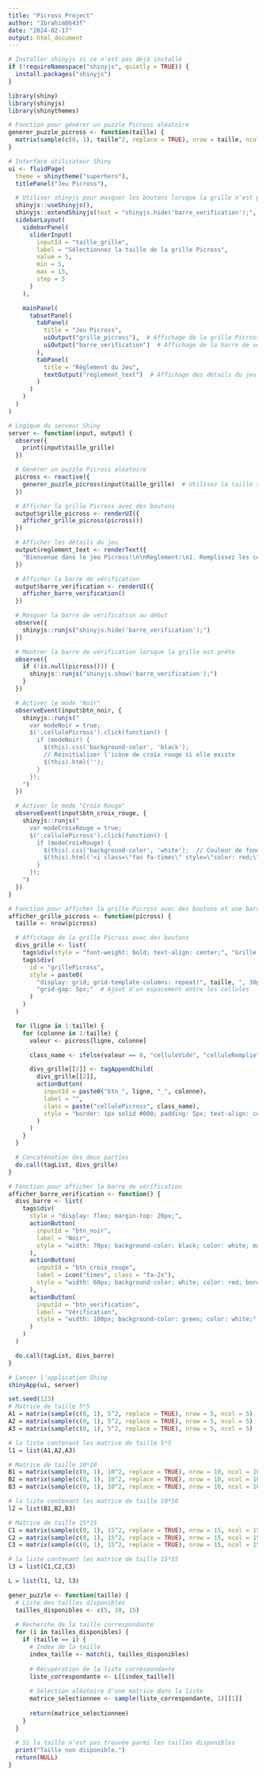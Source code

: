 ```yaml
---
title: "Picross Project"
author: "Ibrahim8643f"
date: "2024-02-17"
output: html_document
---
```


```r
# Installer shinyjs si ce n'est pas déjà installé
if (!requireNamespace("shinyjs", quietly = TRUE)) {
  install.packages("shinyjs")
}

library(shiny)
library(shinyjs)
library(shinythemes)

# Fonction pour générer un puzzle Picross aléatoire
generer_puzzle_picross <- function(taille) {
  matrix(sample(c(0, 1), taille^2, replace = TRUE), nrow = taille, ncol = taille)
}

# Interface utilisateur Shiny
ui <- fluidPage(
  theme = shinytheme("superhero"),
  titlePanel("Jeu Picross"),

  # Utiliser shinyjs pour masquer les boutons lorsque la grille n'est pas sélectionnée
  shinyjs::useShinyjs(),
  shinyjs::extendShinyjs(text = "shinyjs.hide('barre_verification');", functions = c("hide_barre")),
  sidebarLayout(
    sidebarPanel(
      sliderInput(
        inputId = "taille_grille",
        label = "Sélectionnez la taille de la grille Picross",
        value = 5,
        min = 5,
        max = 15,
        step = 5
      )
    ),

    mainPanel(
      tabsetPanel(
        tabPanel(
          title = "Jeu Picross", 
          uiOutput("grille_picross"),  # Affichage de la grille Picross à la place du nuage de points
          uiOutput("barre_verification")  # Affichage de la barre de vérification
        ),
        tabPanel(
          title = "Règlement du Jeu",
          textOutput("reglement_text")  # Affichage des détails du jeu
        )
      )
    )
  )
)

# Logique du serveur Shiny
server <- function(input, output) {
  observe({
    print(input$taille_grille)
  })

  # Générer un puzzle Picross aléatoire
  picross <- reactive({
    generer_puzzle_picross(input$taille_grille)  # Utilisez la taille sélectionnée
  })

  # Afficher la grille Picross avec des boutons
  output$grille_picross <- renderUI({
    afficher_grille_picross(picross())
  })

  # Afficher les détails du jeu
  output$reglement_text <- renderText({
    "Bienvenue dans le jeu Picross!\n\nRèglement:\n1. Remplissez les cellules pour révéler l'image cachée.\n2. Les nombres sur les côtés indiquent le nombre de cases consécutives à remplir sur chaque ligne et colonne.\n3. Cliquez une fois pour remplir une cellule, deux fois pour marquer avec un X, et à nouveau pour revenir à l'état initial."
  })

  # Afficher la barre de vérification
  output$barre_verification <- renderUI({
    afficher_barre_verification()
  })

  # Masquer la barre de vérification au début
  observe({
    shinyjs::runjs("shinyjs.hide('barre_verification');")
  })

  # Montrer la barre de vérification lorsque la grille est prête
  observe({
    if (!is.null(picross())) {
      shinyjs::runjs("shinyjs.show('barre_verification');")
    }
  })

  # Activer le mode "Noir"
  observeEvent(input$btn_noir, {
    shinyjs::runjs("
      var modeNoir = true;
      $('.cellulePicross').click(function() {
        if (modeNoir) {
          $(this).css('background-color', 'black');
          // Réinitialiser l'icône de croix rouge si elle existe
          $(this).html('');
        }
      });
    ")
  })

  # Activer le mode "Croix Rouge"
  observeEvent(input$btn_croix_rouge, {
    shinyjs::runjs("
      var modeCroixRouge = true;
      $('.cellulePicross').click(function() {
        if (modeCroixRouge) {
          $(this).css('background-color', 'white');  // Couleur de fond blanc pour simuler une croix rouge
          $(this).html('<i class=\"fas fa-times\" style=\"color: red;\"></i>');  // Ajouter une icône de croix rouge
        }
      });
    ")
  })
}

# Fonction pour afficher la grille Picross avec des boutons et une barre de vérification
afficher_grille_picross <- function(picross) {
  taille <- nrow(picross)

  # Affichage de la grille Picross avec des boutons
  divs_grille <- list(
    tags$div(style = "font-weight: bold; text-align: center;", "Grille Picross"),
    tags$div(
      id = "grillePicross",
      style = paste0(
        "display: grid; grid-template-columns: repeat(", taille, ", 30px);",
        "grid-gap: 5px;"  # Ajout d'un espacement entre les cellules
      )
    )
  )

  for (ligne in 1:taille) {
    for (colonne in 1:taille) {
      valeur <- picross[ligne, colonne]

      class_name <- ifelse(valeur == 0, "celluleVide", "celluleRemplie")

      divs_grille[[2]] <- tagAppendChild(
        divs_grille[[2]],
        actionButton(
          inputId = paste0("btn_", ligne, "_", colonne),
          label = "",
          class = paste("cellulePicross", class_name),
          style = "border: 1px solid #000; padding: 5px; text-align: center; width: 30px; height: 30px;"  # Ajustement de la taille des cellules
        )
      )
    }
  }

  # Concaténation des deux parties
  do.call(tagList, divs_grille)
}

# Fonction pour afficher la barre de vérification
afficher_barre_verification <- function() {
  divs_barre <- list(
    tags$div(
      style = "display: flex; margin-top: 20px;",
      actionButton(
        inputId = "btn_noir",
        label = "Noir",
        style = "width: 70px; background-color: black; color: white; margin-right: 5px;"
      ),
      actionButton(
        inputId = "btn_croix_rouge",
        label = icon("times", class = "fa-2x"),
        style = "width: 60px; background-color: white; color: red; border: 1px solid red; margin-right: 5px;"
      ),
      actionButton(
        inputId = "btn_verification",
        label = "Vérification",
        style = "width: 100px; background-color: green; color: white;"
      )
    )
  )

  do.call(tagList, divs_barre)
}

# Lancer l'application Shiny
shinyApp(ui, server)

```


```r
set.seed(123)
# Matrice de taille 5*5
A1 = matrix(sample(c(0, 1), 5^2, replace = TRUE), nrow = 5, ncol = 5)
A2 = matrix(sample(c(0, 1), 5^2, replace = TRUE), nrow = 5, ncol = 5)
A3 = matrix(sample(c(0, 1), 5^2, replace = TRUE), nrow = 5, ncol = 5)

# la liste contenant les matrice de taille 5*5
l1 = list(A1,A2,A3)

# Matrice de taille 10*10
B1 = matrix(sample(c(0, 1), 10^2, replace = TRUE), nrow = 10, ncol = 10)
B2 = matrix(sample(c(0, 1), 10^2, replace = TRUE), nrow = 10, ncol = 10)
B3 = matrix(sample(c(0, 1), 10^2, replace = TRUE), nrow = 10, ncol = 10)

# la liste contenant les matrice de taille 10*10
l2 = list(B1,B2,B3)

# Matrice de taille 15*15
C1 = matrix(sample(c(0, 1), 15^2, replace = TRUE), nrow = 15, ncol = 15)
C2 = matrix(sample(c(0, 1), 15^2, replace = TRUE), nrow = 15, ncol = 15)
C3 = matrix(sample(c(0, 1), 15^2, replace = TRUE), nrow = 15, ncol = 15)

# la liste contenant les matrice de taille 15*15
l3 = list(C1,C2,C3)

L = list(l1, l2, l3)

gener_puzzle <- function(taille) {
  # Liste des tailles disponibles
  tailles_disponibles <- c(5, 10, 15)
  
  # Recherche de la taille correspondante
  for (i in tailles_disponibles) {
    if (taille == i) {
      # Index de la taille
      index_taille <- match(i, tailles_disponibles)
      
      # Récupération de la liste correspondante
      liste_correspondante <- L[[index_taille]]
      
      # Sélection aléatoire d'une matrice dans la liste
      matrice_selectionnee <- sample(liste_correspondante, 1)[[1]]
      
      return(matrice_selectionnee)
    }
  }
  
  # Si la taille n'est pas trouvée parmi les tailles disponibles
  print("Taille non disponible.")
  return(NULL)
}

```
